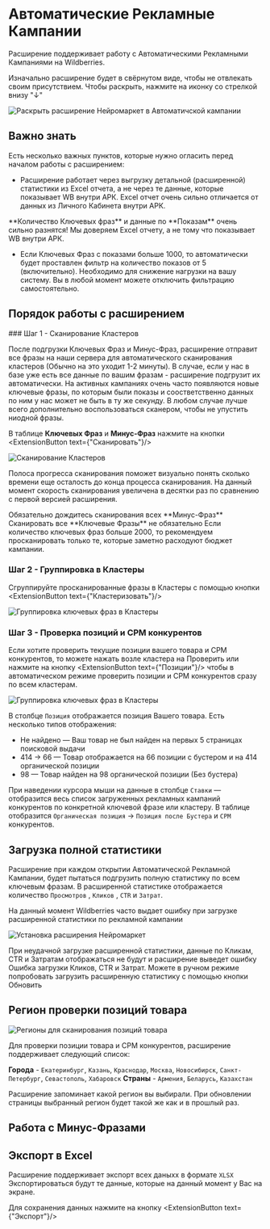 
# Автоматические Рекламные Кампании

Расширение поддерживает работу с Автоматическими Рекламными Кампаниями на Wildberries.

Изначально расширение будет в свёрнутом виде, чтобы не отвлекать своим присутствием. Чтобы раскрыть, нажмите на иконку со стрелкой внизу "↓"

![Раскрыть расширение Нейромаркет в Автоматичской кампании](/expandWidget.png)

## Важно знать

Есть несколько важных пунктов, которые нужно огласить перед началом работы с расширением:

 - Расширение работает через выгрузку детальной (расширенной) статистики из Excel отчета, а не через те данные, которые показывает WB внутри АРК.
Excel отчет очень сильно отличается от данных из Личного Кабинета внутри АРК.
<Callout type="error" emoji="⚠️">
**Количество Ключевых фраз** и данные по **Показам** очень сильно разнятся! Мы доверяем Excel отчету, а не тому что показывает WB внутри АРК.
</Callout>

 - Если Ключевых Фраз с показами больше 1000, то автоматически будет проставлен фильтр на количество показов от 5 (включительно). Необходимо для снижение нагрузки на вашу систему. Вы в любой момент можете отключить фильтрацию самостоятельно. 

## Порядок работы с расширением

 
<Steps>
### Шаг 1 - Сканирование Кластеров

После подгрузки Ключевых Фраз и Минус-Фраз, расширение отправит все фразы на наши сервера для автоматического сканирования кластеров (Обычно на это уходит 1-2 минуты). В случае, если у нас в базе уже есть все данные по вашим фразам - расширение подгрузит их автоматически.
<Callout type="info" emoji="ℹ️">
На активных кампаниях очень часто появляются новые ключевые фразы, по которым были показы и соостветственно данных по ним у нас может не быть в ту же секунду.
</Callout>
В любом случае лучше всего дополнительно воспользоваться сканером, чтобы не упустить ниодной фразы. 

В таблице **Ключевых Фраз** и **Минус-Фраз** нажмите на кнопки <ExtensionButton text={"Сканировать"}/>


![Сканирование Кластеров](/extensionScan.png)

Полоса прогресса сканирования поможет визуально понять сколько времени еще осталость до конца процесса сканирования. На данный момент скорость сканирования увеличена в десятки раз по сравнению с первой версией расширения.

<Callout type="warning" emoji="⚠️">
Обязательно дождитесь сканирования всех **Минус-Фраз**
</Callout>
<Callout type="info" emoji="ℹ️">
Сканировать все **Ключевые Фразы** не обязательно
</Callout>
Если количество ключевых фраз больше 2000, то рекомендуем просканировать только те, которые заметно расходуют бюджет кампании. 

### Шаг 2 - Группировка в Кластеры
 
Сгруппируйте просканированные фразы в Кластеры с помощью кнопки <ExtensionButton text={"Кластеризовать"}/>

![Группировка ключевых фраз в Кластеры](/extensionClusterize.jpg)

### Шаг 3 - Проверка позиций и CPM конкурентов

Если хотите проверить текущие позиции вашего товара и CPM конкурентов, то можете нажать возле кластера на <span className='font-bold text-blue-600'>Проверить</span> или нажмите на кнопку <ExtensionButton text={"Позиции"}/> чтобы в автоматическом режиме проверить позиции и CPM конкурентов сразу по всем кластерам.

![Группировка ключевых фраз в Кластеры](/extensionCPM.png)

В столбце `Позиция` отображается позиция Вашего товара. Есть несколько типов отображения:
 - <span className='text-red-500 font-bold'>Не найдено</span> — Ваш товар не был найден на первых 5 страницах поисковой выдачи
 - <span className='text-green-500 font-bold'>414 → 66</span> — Товар отображается на 66 позиции с бустером и на 414 органической позиции
 - <span className='text-yellow-500 font-bold'>98</span> — Товар найден на 98 органической позиции (Без бустера) 

При наведении курсора мыши на данные в столбце `Ставки` — отобразится весь список загруженных рекламных кампаний конкурентов по конкретной ключевой фразе или кластеру.
В таблице отобразится `Органическая позиция` → `Позиция после Бустера` и `CPM` конкурентов.
</Steps>

## Загрузка полной статистики

Расширение при каждом открытии Автоматической Рекламной Кампании, будет пытаться подгрузить полную статистику по всем ключевым фразам.
В расширенной статистике отображается количество `Просмотров` , `Кликов` , `CTR` и `Затрат`. 

<Callout emoji="👾">
На данный момент Wildberries часто выдает ошибку при загрузке расширенной статистики по рекламной кампании
</Callout>

![Установка расширения Нейромаркет](/extensionStatsError.png)

При неудачной загрузке расширенной статистики, данные по Кликам, CTR и Затратам отображаться не будут и расширение выведет ошибку <span className='font-semibold text-red-600'>Ошибка загрузки Кликов, CTR и Затрат</span>. Можете в ручном режиме попробовать загрузить расширенную статистику с помощью кнопки <span className='font-bold text-blue-600'>Обновить</span> 

## Регион проверки позиций товара

![Регионы для сканирования позиций товара](/extensionRegions.jpg)

Для проверки позиции товара и CPM конкурентов, расширение поддерживает следующий список:

**Города** - `Екатеринбург`, `Казань`, `Краснодар`, `Москва`, `Новосибирск`, `Санкт-Петербург`, `Севастополь`, `Хабаровск`
**Страны** - `Армения`, `Беларусь`, `Казахстан`

<Callout type="info" emoji="ℹ️">
Расширение запоминает какой регион вы выбирали. При обновлении страницы выбранный регион будет такой же как и в прошлый раз.
</Callout>


## Работа с Минус-Фразами

## Экспорт в Excel

Расширение поддерживает экспорт всех даныхх в формате `XLSX` 
Экспортироваться будут те данные, которые на данный момент у Вас на экране.

Для сохранения данных нажмите на кнопку <ExtensionButton text={"Экспорт"}/>